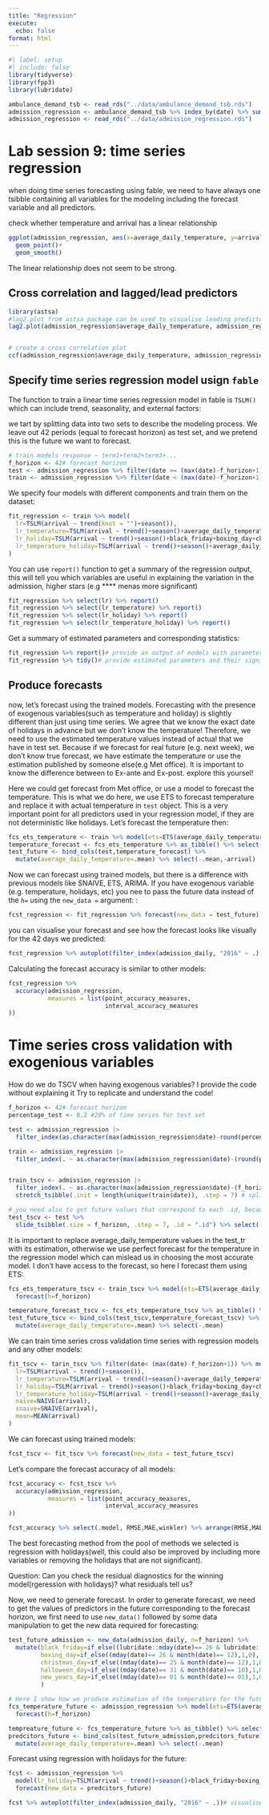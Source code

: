 ```yaml
---
title: "Regression"
execute:
  echo: false
format: html
---
```



```r
#| label: setup
#| include: false
library(tidyverse)
library(fpp3)
library(lubridate)

ambulance_demand_tsb <- read_rds("../data/ambulance_demand_tsb.rds")
admission_regression <- ambulance_demand_tsb %>% index_by(date) %>% summarise(demand=sum(demand))
admission_regression <- read_rds("../data/admission_regression.rds")
```

# Lab session 9: time series regression

when doing time series forecasting using fable, we need to have always one tsibble containing all variables for the modeling including the forecast variable and all predictors.

check whether temperature and arrival has a linear relationship

```r
ggplot(admission_regression, aes(x=average_daily_temperature, y=arrival))+
  geom_point()+
  geom_smooth()
```

The linear relationship does not seem to be strong.

## Cross correlation and lagged/lead predictors

```r
library(astsa)
#lag2.plot from astsa package can be used to visualise leading predictors
lag2.plot(admission_regression$average_daily_temperature, admission_regression$arrival, max.lag = 14)


# create a cross correlation plot
ccf(admission_regression$average_daily_temperature, admission_regression$arrival)


```


## Specify time series regression model usign `fable`

The function to train a  linear time series regression model in fable is `TSLM()` which can include trend, seasonality, and external factors:

we tart by splitting data into two sets to describe the modeling process. We leave out 42 periods (equal to forecast horizon) as test set, and we pretend this is the future we want to forecast. 

```r
# train models response ~ term1+term2+term3+...
f_horizon <- 42# forecast horizon
test <- admission_regression %>% filter(date >= (max(date)-f_horizon+1))
train <- admission_regression %>% filter(date < (max(date)-f_horizon+1))
```

We specify four models with different components and train them on the dataset:

```r
fit_regression <- train %>% model(
  lr=TSLM(arrival ~ trend(knot = "")+season()),
  lr_temperature=TSLM(arrival ~ trend()+season()+average_daily_temperature),
  lr_holiday=TSLM(arrival ~ trend()+season()+black_friday+boxing_day+christmas_day+halloween_day+new_years_day),
  lr_temperature_holiday=TSLM(arrival ~ trend()+season()+average_daily_temperature+black_friday+boxing_day+christmas_day+halloween_day+new_years_day)
)
```

You can use `report()` function to get a summary of the regression output, this will tell you which variables are useful in explaining the variation in the admission, higher stars (e.g **** menas more significant)

```r
fit_regression %>% select(lr) %>% report()
fit_regression %>% select(lr_temperature) %>% report()
fit_regression %>% select(lr_holiday) %>% report()
fit_regression %>% select(lr_temperature_holiday) %>% report()
```

Get a summary of estimated parameters and corresponding statistics:

```r
fit_regression %>% report()# provide an output of models with parameters estimated
fit_regression %>% tidy()# provide estimated parameters and their significance
```


## Produce forecasts

now, let's forecast using the trained models. Forecasting with the presence of exogenous variables(such as temperature and holiday) is slightly different than just using time series.
We agree that we know the exact date of holidays in advance but we don't know the temperature! Therefore, we need to use the estimated temperature values instead of actual that we have in test set. Because if we forecast for real future (e.g. next week), we don't know true forecast, we have estimate the temperature or use the estimation published by someone else(e.g Met office). 
It is important to know the difference between to Ex-ante and Ex-post. explore this yoursel!

Here we could get forecast from Met office, or use a model to forecast the temperature. This is what we do here, we use ETS to forecast temperature and replace it with actual temperature in `test` object.
This is a very important point for all predictors used in your regression model, if they are not deterministic like holidays. Let's forecast the temperature then:

```r
fcs_ets_temperature <- train %>% model(ets=ETS(average_daily_temperature)) %>% forecast(h=f_horizon)
temperature_forecast <- fcs_ets_temperature %>% as_tibble() %>% select(.mean)
test_future <- bind_cols(test,temperature_forecast) %>%
  mutate(average_daily_temperature=.mean) %>% select(-.mean,-arrival)

```

Now we can forecast using trained models, but there is a difference with previous models  like SNAIVE, ETS, ARIMA.
If you have exogenous variable (e.g. temperature, holidays, etc) you nee to pass the future data instead of the `h=` using the `new_data =` argument:
:

```r
fcst_regression <- fit_regression %>% forecast(new_data = test_future)
```

you can visualise your forecast and see how the forecast looks like visually for the 42 days we predicted:

```r
fcst_regression %>% autoplot(filter_index(admission_daily, "2016" ~ .), level=NULL)# visualise it
```

Calculating the forecast accuracy is similar to other models:

```r
fcst_regression %>% 
  accuracy(admission_regression,
           measures = list(point_accuracy_measures,
                           interval_accuracy_measures
))
```

# Time series cross validation with exogenious variables

How do we do TSCV when having exogenous variables? I provide the code without explaining it
Try to replicate and understand the code!

```r
f_horizon <- 42# forecast horizon
percentage_test <- 0.2 #20% of time series for test set

test <- admission_regression |> 
  filter_index(as.character(max(admission_regression$date)-round(percentage_test*length(unique(admission_regression$date)))+1) ~ .)

train <- admission_regression |>
  filter_index(. ~ as.character(max(admission_regression$date)-(round(percentage_test*length(unique(admission_regression$date))))))


train_tscv <- admission_regression |> 
  filter_index(. ~ as.character(max(admission_regression$date)-(f_horizon))) |>
  stretch_tsibble(.init = length(unique(train$date)), .step = 7) # split data into different time series (i.e. origin or id) with increasing size

# you need also to get future values that correspond to each .id, because you need them in the forecast model:
test_tscv <- test %>% 
  slide_tsibble(.size = f_horizon, .step = 7, .id = ".id") %>% select(-arrival)
```

It is important to replace average_daily_temperature values in the test_tr with its estimation, otherwise we use perfect forecast for the temperature in the regression model which can mislead us in choosing the most accurate model. I don't have access to the forecast, so here I forecast them using ETS:

```r

fcs_ets_temperature_tscv <- train_tscv %>% model(ets=ETS(average_daily_temperature)) %>% 
  forecast(h=f_horizon)

temperature_forecast_tscv <- fcs_ets_temperature_tscv %>% as_tibble() %>% select(.mean)
test_future_tscv <- bind_cols(test_tscv,temperature_forecast_tscv) %>%
  mutate(average_daily_temperature=.mean) %>% select(-.mean)
```

We can train time series cross validation time series with regression models and any other models: 

```r
fit_tscv <- tarin_tscv %>% filter(date< (max(date)-f_horizon+1)) %>% model(
  lr=TSLM(arrival ~ trend()+season()),
  lr_temperature=TSLM(arrival ~ trend()+season()+average_daily_temperature),
  lr_holiday=TSLM(arrival ~ trend()+season()+black_friday+boxing_day+christmas_day+halloween_day+new_years_day),
  lr_temperature_holiday=TSLM(arrival ~ trend()+season()+average_daily_temperature+black_friday+boxing_day+christmas_day+halloween_day+new_years_day),
  naive=NAIVE(arrival),
  snaive=SNAIVE(arrival),
  mean=MEAN(arrival)
)
```

We can forecast using trained models:

```r
fcst_tscv <- fit_tscv %>% forecast(new_data = test_future_tscv)
```

Let's compare the forecast accuracy of all models:

```r
fcst_accuracy <- fcst_tscv %>% 
  accuracy(admission_regression,
           measures = list(point_accuracy_measures,
                           interval_accuracy_measures
)) 

fcst_accuracy %>% select(.model, RMSE,MAE,winkler) %>% arrange(RMSE,MAE,winkler)
```

The best forecasting method from the pool of methods we selected is regression with holidays(well, this could also be improved by including more variables or removing the holidays that are not significant).

Question: Can you check the residual diagnostics for the winning model(rgeression with holidays)? what residuals tell us?


Now, we need to generate forecast. In order to generate forecast, we need to get the values of predictors in the future corresponding to the forecast horizon, we first need to use `new_data()` followed by some data manipulation to get the new data required for forecasting:

```r
test_future_admission <- new_data(admission_daily, n=f_horizon) %>% 
  mutate(black_friday=if_else((lubridate::mday(date)== 26 & lubridate::month(date)== 11),1,0),
         boxing_day=if_else((mday(date)== 26 & month(date)== 12),1,0),
         christmas_day=if_else((mday(date)== 25 & month(date)== 12),1,0),
         halloween_day=if_else((mday(date)== 31 & month(date)== 10),1,0),
         new_years_day=if_else((mday(date)== 01 & month(date)== 01),1,0)
         )

# Here I show how we produce estimation of the temperature for the future in case we need it to use (in our example, we don't need it because the best model is regression with holidays)
fcs_temperature_future <- admission_regression %>% model(ets=ETS(average_daily_temperature)) %>% 
  forecast(h=f_horizon)

tempreature_future <- fcs_temperature_future %>% as_tibble() %>% select(.mean)
predcitors_future <- bind_cols(test_future_admission,predcitors_future) %>%
  mutate(average_daily_temperature=.mean) %>% select(-.mean)
```

Forecast using  regression with holidays for the future:

```r
fcst <- admission_regression %>% 
  model(lr_holiday=TSLM(arrival ~ trend()+season()+black_friday+boxing_day+christmas_day+halloween_day+new_years_day)) %>% 
  forecast(new_data = predcitors_future)
```


```r
fcst %>% autoplot(filter_index(admission_daily, "2016" ~ .))# visualise it
```

